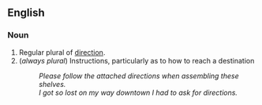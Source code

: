 == English ==

===Noun===

# Regular plural of [[direction]].
# (''always plural'') Instructions, particularly as to how to reach a destination
#: ''Please follow the attached directions when assembling these shelves.''
#: ''I got so lost on my way downtown I had to ask for directions.''